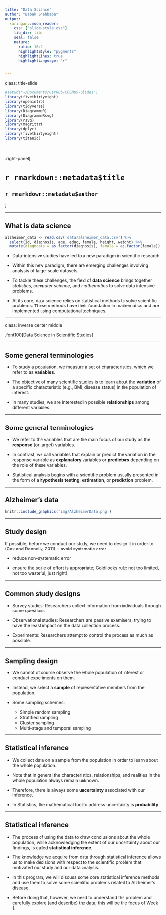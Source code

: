 ```yaml
---
title: "Data Science"
author: "Babak Shahbaba"
output: 
  xaringan::moon_reader:
    css: ["slide-style.css"]
    lib_dir: libs
    seal: false
    nature:
      ratio: 16:9
      highlightStyle: "pygments"
      highlightLines: true
      highlightLanguage: "r"


---
```


class: title-slide

```r
#setwd("~/Documents/GitHub/COSMOS-Slides")
library(fivethirtyeight)
library(openintro)
library(tidyverse)
library(DiagrammeR)
library(DiagrammeRsvg)
library(rsvg)
library(magrittr)
library(dplyr)
library(fivethirtyeight)
library(titanic)
```

<br>
<br>
.right-panel[ 
<br>

# `r rmarkdown::metadata$title`

## `r rmarkdown::metadata$author`

]


---


## What is data science 

```r

alzheimer_data <- read.csv('data/alzheimer_data.csv') %>% 
  select(id, diagnosis, age, educ, female, height, weight) %>% 
  mutate(diagnosis = as.factor(diagnosis), female = as.factor(female))

```

- Data-intensive studies have led to a new paradigm in scientific research. 

- Within this new paradigm, there are emerging challenges involving analysis of large-scale datasets. 

- To tackle these challenges, the field of __data science__ brings together _statistics, computer science_, and _mathematics_ to solve data intensive problems.

- At its core, data science relies on statistical methods to solve scientific problems. These methods have their foundation in mathematics and are implemented using computational techniques. 


---

class: inverse center middle

.font100[Data Science in Scientific Studies]




---

## Some general terminologies

- To study a population, we measure a set of characteristics, which we refer to as __variables__.

- The objective of many scientific studies is to
learn about the __variation__ of a specific characteristic
(e.g., BMI, disease status) in the population of interest. 

- In many studies, we are interested in possible __relationships__ among different variables.

---

## Some general terminologies

- We refer to the variables that are the main focus of our study as the
__response__ (or target) variables. 

- In contrast, we call variables that explain or predict the variation in the response variable as
__explanatory__ variables or __predictors__ depending on the role of these variables.

- Statistical analysis begins with a scientific problem usually presented
in the form of a __hypothesis testing__, __estimation__, or __prediction__
problem. 
 


---

## Alzheimer's data

```r
knitr::include_graphics('img/AlzheimerData.png')
```





---

## Study design

If possible, before we conduct our study, we need to design it in order to (Cox and Donnelly, 2011)
  + avoid systematic error
  
  + reduce non-systematic error
  
  + ensure the scale of effort is appropriate; Goldilocks rule: not too limited, not too wasteful, just right!



---

## Common study designs

- Survey studies: Researchers collect information from individuals through some questions

- Observational studies: Researchers are passive examiners, trying to have the least impact on the data collection process.  

- Experiments: Researchers attempt to control the process as much as possible.


---

## Sampling design

- We cannot of course observe the whole population of interest or conduct experiments on them. 

- Instead, we select a __sample__ of representative members from the population.

- Some sampling schemes:

  - Simple random sampling
  - Stratified sampling
  - Cluster sampling
  - Multi-stage and temporal sampling



---

## Statistical inference

- We collect data on a sample from the population in order to learn about the whole population. 

- Note that in general the characteristics, relationships, and realities in the whole population always remain unknown. 

- Therefore, there is always some __uncertainty__ associated with our inference. 

- In Statistics, the mathematical tool to address uncertainty is __probability__. 


---

## Statistical inference

- The process of using the data to draw conclusions about the whole population, while acknowledging the extent of our uncertainty about our findings, is called __statistical inference__. 

- The knowledge we acquire from data through statistical inference allows us to make decisions with respect to the scientific problem that
motivated our study and our data analysis. 

- In this program, we will discuss some core statistical inference methods and use them to solve some scientific problems related to Alzheimer's disease.

- Before doing that, however, we need to understand the problem and carefully explore (and describe) the data; this will be the focus of Week 1.  

